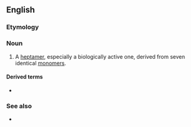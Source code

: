 ==English==

===Etymology===
{{prefix|en|homo|heptamer}}

===Noun===
{{en-noun}}

# {{lb|en|chemistry|biochemistry}} A [[heptamer]], especially a biologically active one, derived from seven identical [[monomer]]s.

====Derived terms====
* {{l|en|homoheptameric}}

===See also===
* {{l|en|heteroheptamer}}
